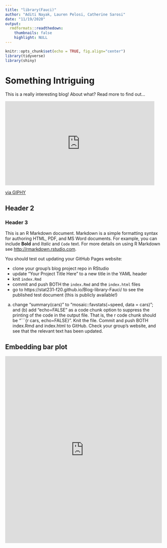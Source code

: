 ```yaml
---
title: "library(Fauci)"
author: "Aditi Nayak, Lauren Pelosi, Catherine Sarosi"
date: "11/19/2020"
output:
  rmdformats::readthedown:
    thumbnails: false
    highlight: NULL
---
```


```r
knitr::opts_chunk$set(echo = TRUE, fig.align="center")
library(tidyverse)
library(shiny)
```

# Something Intriguing

This is a really interesting blog! About what? Read more to find out...

<iframe src="https://giphy.com/embed/3o7aTDP5aDFogC5KmY" width="480" height="270" frameBorder="0" class="giphy-embed" allowFullScreen></iframe><p><a href="https://giphy.com/gifs/filmeditor-movie-mean-girls-3o7aTDP5aDFogC5KmY">via GIPHY</a></p>

## Header 2

### Header 3

This is an R Markdown document. Markdown is a simple formatting syntax for authoring HTML, PDF, and MS Word documents. For example, you can include **Bold** and _Italic_ and `Code` text.  For more details on using R Markdown see <http://rmarkdown.rstudio.com>.

You should test out updating your GitHub Pages website:

- clone your group's blog project repo in RStudio
- update "Your Project Title Here" to a new title in the YAML header
- knit `index.Rmd` 
- commit and push BOTH the `index.Rmd` and the `index.html` files
- go to https://stat231-f20.github.io/Blog-library-Fauci/ to see the published test document (this is publicly available!)


(a) change “summary(cars)” to “mosaic::favstats(~speed, data = cars)”; and (b) add “echo=FALSE” as a code chunk option to suppress the printing of the code in the output file.  That is, the r code chunk should be “```{r cars, echo=FALSE}”.  Knit the file.  Commit and push BOTH index.Rmd and index.html to GitHub.  Check your group’s website, and see that the relevant text has been updated.


## Embedding bar plot 

<iframe height="600" width="100%" frameborder="no" title="Increase in Global Temperature" src="https://anayak23.shinyapps.io/Blog_library_Fauci_lauren/ "> </iframe>


